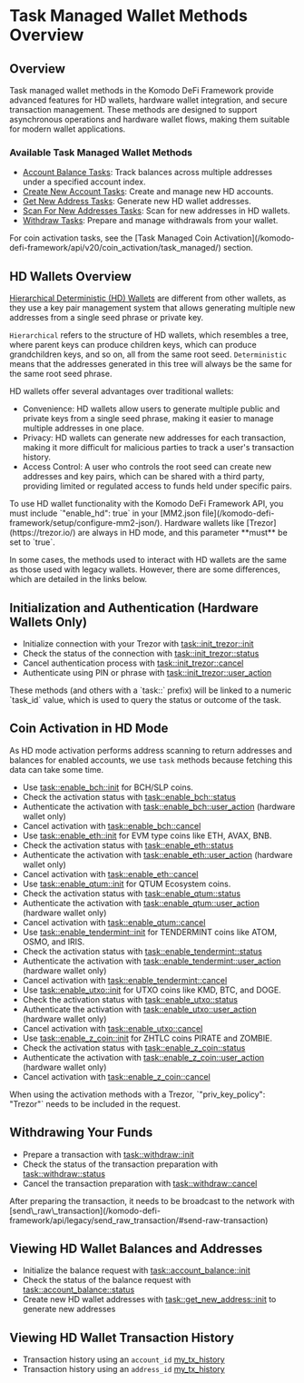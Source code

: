 
# Task Managed Wallet Methods Overview

## Overview

Task managed wallet methods in the Komodo DeFi Framework provide advanced features for HD wallets, hardware wallet integration, and secure transaction management. These methods are designed to support asynchronous operations and hardware wallet flows, making them suitable for modern wallet applications.

### Available Task Managed Wallet Methods

*   [Account Balance Tasks](/komodo-defi-framework/api/v20/wallet/task_managed/account_balance/): Track balances across multiple addresses under a specified account index.
*   [Create New Account Tasks](/komodo-defi-framework/api/v20/wallet/task_managed/create_new_account/): Create and manage new HD accounts.
*   [Get New Address Tasks](/komodo-defi-framework/api/v20/wallet/task_managed/get_new_address/): Generate new HD wallet addresses.
*   [Scan For New Addresses Tasks](/komodo-defi-framework/api/v20/wallet/task_managed/scan_for_new_addresses/): Scan for new addresses in HD wallets.
*   [Withdraw Tasks](/komodo-defi-framework/api/v20/wallet/task_managed/withdraw/): Prepare and manage withdrawals from your wallet.

<Note>
  For coin activation tasks, see the [Task Managed Coin Activation](/komodo-defi-framework/api/v20/coin_activation/task_managed/) section.
</Note>

## HD Wallets Overview

[Hierarchical Deterministic (HD) Wallets](https://atomicdex.io/en/blog/hd-wallet/) are different from other wallets, as they use a key pair management system that allows generating multiple new addresses from a single seed phrase or private key.

`Hierarchical` refers to the structure of HD wallets, which resembles a tree, where parent keys can produce children keys, which can produce grandchildren keys, and so on, all from the same root seed.
`Deterministic` means that the addresses generated in this tree will always be the same for the same root seed phrase.

HD wallets offer several advantages over traditional wallets:

*   Convenience: HD wallets allow users to generate multiple public and private keys from a single seed phrase, making it easier to manage multiple addresses in one place.
*   Privacy: HD wallets can generate new addresses for each transaction, making it more difficult for malicious parties to track a user's transaction history.
*   Access Control: A user who controls the root seed can create new addresses and key pairs, which can be shared with a third party, providing limited or regulated access to funds held under specific pairs.

<Note type="info">
  To use HD wallet functionality with the Komodo DeFi Framework API, you must include `"enable_hd": true` in your [MM2.json file](/komodo-defi-framework/setup/configure-mm2-json/).
  Hardware wallets like [Trezor](https://trezor.io/) are always in HD mode, and this parameter **must** be set to `true`.
</Note>

In some cases, the methods used to interact with HD wallets are the same as those used with legacy wallets. However, there are some differences, which are detailed in the links below.

## Initialization and Authentication (Hardware Wallets Only)

*   Initialize connection with your Trezor with [task::init\_trezor::init](/komodo-defi-framework/api/v20/utils/task_init_trezor/init/)
*   Check the status of the connection with [task::init\_trezor::status](/komodo-defi-framework/api/v20/utils/task_init_trezor/status/)
*   Cancel authentication process with [task::init\_trezor::cancel](/komodo-defi-framework/api/v20/utils/task_init_trezor/cancel/)
*   Authenticate using PIN or phrase with [task::init\_trezor::user\_action](/komodo-defi-framework/api/v20/utils/task_init_trezor/user_action/)

<Note>
  These methods (and others with a `task::` prefix) will be linked to a numeric `task_id` value, which is used to query the status or outcome of the task.
</Note>

## Coin Activation in HD Mode

As HD mode activation performs address scanning to return addresses and balances for enabled accounts, we use `task` methods because fetching this data can take some time.

*   Use [task::enable\_bch::init](/komodo-defi-framework/api/v20/coin_activation/task_managed/enable_bch/init/#task-enable-bch-init) for BCH/SLP coins.
*   Check the activation status with [task::enable\_bch::status](/komodo-defi-framework/api/v20/coin_activation/task_managed/enable_bch/status/#task-enable-bch-status)
*   Authenticate the activation with [task::enable\_bch::user\_action](/komodo-defi-framework/api/v20/coin_activation/task_managed/enable_bch/user_action/#task-enable-bch-user-action) (hardware wallet only)
*   Cancel activation with [task::enable\_bch::cancel](/komodo-defi-framework/api/v20/coin_activation/task_managed/enable_bch/cancel/#task-enable-bch-cancel)
*   Use [task::enable\_eth::init](/komodo-defi-framework/api/v20/coin_activation/task_managed/enable_eth/#task-enable-eth-init) for EVM type coins like ETH, AVAX, BNB.
*   Check the activation status with [task::enable\_eth::status](/komodo-defi-framework/api/v20/coin_activation/task_managed/enable_eth/#task-enable-eth-status)
*   Authenticate the activation with [task::enable\_eth::user\_action](/komodo-defi-framework/api/v20/coin_activation/task_managed/enable_eth/#task-enable-eth-user-action) (hardware wallet only)
*   Cancel activation with [task::enable\_eth::cancel](/komodo-defi-framework/api/v20/coin_activation/task_managed/enable_eth/#task-enable-eth-cancel)
*   Use [task::enable\_qtum::init](/komodo-defi-framework/api/v20/coin_activation/task_managed/enable_qtum/init/#task-enable-qtum-init) for QTUM Ecosystem coins.
*   Check the activation status with [task::enable\_qtum::status](/komodo-defi-framework/api/v20/coin_activation/task_managed/enable_qtum/status/#task-enable-qtum-status)
*   Authenticate the activation with [task::enable\_qtum::user\_action](/komodo-defi-framework/api/v20/coin_activation/task_managed/enable_qtum/user_action/#task-enable-qtum-user-action) (hardware wallet only)
*   Cancel activation with [task::enable\_qtum::cancel](/komodo-defi-framework/api/v20/coin_activation/task_managed/enable_qtum/cancel/#task-enable-qtum-cancel)
*   Use [task::enable\_tendermint::init](/komodo-defi-framework/api/v20/coin_activation/task_managed/enable_tendermint/init/#task-enable-tendermint-init) for TENDERMINT coins like ATOM, OSMO, and IRIS.
*   Check the activation status with [task::enable\_tendermint::status](/komodo-defi-framework/api/v20/coin_activation/task_managed/enable_tendermint/status/#task-enable-tendermint-status)
*   Authenticate the activation with [task::enable\_tendermint::user\_action](/komodo-defi-framework/api/v20/coin_activation/task_managed/enable_tendermint/user_action/#task-enable-tendermint-user-action) (hardware wallet only)
*   Cancel activation with [task::enable\_tendermint::cancel](/komodo-defi-framework/api/v20/coin_activation/task_managed/enable_tendermint/cancel/#task-enable-tendermint-cancel)
*   Use [task::enable\_utxo::init](/komodo-defi-framework/api/v20/coin_activation/task_managed/enable_utxo/init/#task-enable-utxo-init) for UTXO coins like KMD, BTC, and DOGE.
*   Check the activation status with [task::enable\_utxo::status](/komodo-defi-framework/api/v20/coin_activation/task_managed/enable_utxo/status/#task-enable-utxo-status)
*   Authenticate the activation with [task::enable\_utxo::user\_action](/komodo-defi-framework/api/v20/coin_activation/task_managed/enable_utxo/user_action/#task-enable-utxo-user-action) (hardware wallet only)
*   Cancel activation with [task::enable\_utxo::cancel](/komodo-defi-framework/api/v20/coin_activation/task_managed/enable_utxo/cancel/#task-enable-utxo-cancel)
*   Use [task::enable\_z\_coin::init](/komodo-defi-framework/api/v20/coin_activation/task_managed/enable_z_coin/init/#task-enable-z-coin-init) for ZHTLC coins PIRATE and ZOMBIE.
*   Check the activation status with [task::enable\_z\_coin::status](/komodo-defi-framework/api/v20/coin_activation/task_managed/enable_z_coin/status/#task-enable-z-coin-status)
*   Authenticate the activation with [task::enable\_z\_coin::user\_action](/komodo-defi-framework/api/v20/coin_activation/task_managed/enable_z_coin/user_action/#task-enable-z-coin-user-action) (hardware wallet only)
*   Cancel activation with [task::enable\_z\_coin::cancel](/komodo-defi-framework/api/v20/coin_activation/task_managed/enable_z_coin/cancel/#task-enable-z-coin-cancel)

<Note>
  When using the activation methods with a Trezor, `"priv_key_policy": "Trezor"` needs to be included in the request.
</Note>

## Withdrawing Your Funds

*   Prepare a transaction with [task::withdraw::init](/komodo-defi-framework/api/v20/wallet/task_managed/withdraw/#task-withdraw-init)
*   Check the status of the transaction preparation with [task::withdraw::status](/komodo-defi-framework/api/v20/wallet/task_managed/withdraw/#task-withdraw-status)
*   Cancel the transaction preparation with [task::withdraw::cancel](/komodo-defi-framework/api/v20/wallet/task_managed/withdraw/#task-withdraw-cancel)

<Note>
  After preparing the transaction, it needs to be broadcast to the network with [send\_raw\_transaction](/komodo-defi-framework/api/legacy/send_raw_transaction/#send-raw-transaction)
</Note>

## Viewing HD Wallet Balances and Addresses

*   Initialize the balance request with [task::account\_balance::init](/komodo-defi-framework/api/v20/wallet/task_managed/account_balance/init/)
*   Check the status of the balance request with [task::account\_balance::status](/komodo-defi-framework/api/v20/wallet/task_managed/account_balance/status/)
*   Create new HD wallet addresses with [task::get\_new\_address::init](/komodo-defi-framework/api/v20/wallet/task_managed/get_new_address/init/) to generate new addresses

## Viewing HD Wallet Transaction History

*   Transaction history using an `account_id` [my\_tx\_history](/komodo-defi-framework/api/v20/wallet/tx/my_tx_history/)
*   Transaction history using an `address_id` [my\_tx\_history](/komodo-defi-framework/api/v20/wallet/tx/my_tx_history/)
